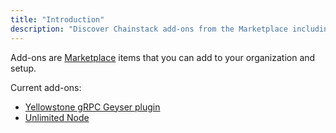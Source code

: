 ```yaml
---
title: "Introduction"
description: "Discover Chainstack add-ons from the Marketplace including Yellowstone gRPC Geyser plugin and Unlimited Node. Enhance your organization setup with powerful tools."
---
```


Add-ons are [Marketplace](https://console.chainstack.com/marketplace) items that you can add to your organization and setup.

Current add-ons:

- [Yellowstone gRPC Geyser plugin](/docs/yellowstone-grpc-geyser-plugin)
- [Unlimited Node](/docs/unlimited-node)